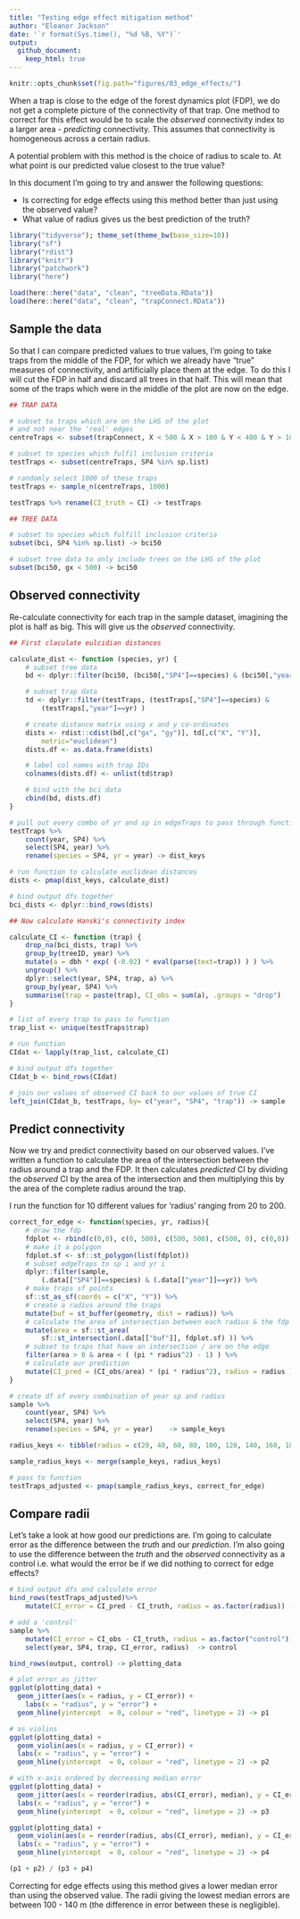 ```yaml
---
title: "Testing edge effect mitigation method"
author: "Eleanor Jackson"
date: '`r format(Sys.time(), "%d %B, %Y")`'
output: 
  github_document:
    keep_html: true
---
```

```r
knitr::opts_chunk$set(fig.path="figures/03_edge_effects/")
```

When a trap is close to the edge of the forest dynamics plot (FDP), we do not get a complete picture of the connectivity of that trap. One method to correct for this effect would be to scale the _observed_ connectivity index to a larger area - _predicting_ connectivity. This assumes that connectivity is homogeneous across a certain radius.

A potential problem with this method is the choice of radius to scale to. At what point is our predicted value closest to the true value?

In this document I'm going to try and answer the following questions:

* Is correcting for edge effects using this method better than just using the observed value?
* What value of radius gives us the best prediction of the truth?


```r
library("tidyverse"); theme_set(theme_bw(base_size=10))
library("sf")
library("rdist")
library("knitr")
library("patchwork")
library("here")

load(here::here("data", "clean", "treeData.RData"))
load(here::here("data", "clean", "trapConnect.RData"))
```

## Sample the data

So that I can compare predicted values to true values, I'm going to take traps from the middle of the FDP, for which we already have "true" measures of connectivity, and artificially place them at the edge. To do this I will cut the FDP in half and discard all trees in that half. This will mean that some of the traps which were in the middle of the plot are now on the edge.

```r
## TRAP DATA

# subset to traps which are on the LHS of the plot 
# and not near the 'real' edges
centreTraps <- subset(trapConnect, X < 500 & X > 100 & Y < 400 & Y > 100)

# subset to species which fulfil inclusion criteria
testTraps <- subset(centreTraps, SP4 %in% sp.list) 

# randomly select 1000 of these traps
testTraps <- sample_n(centreTraps, 1000)

testTraps %>% rename(CI_truth = CI) -> testTraps

## TREE DATA

# subset to species which fulfill inclusion criteria
subset(bci, SP4 %in% sp.list) -> bci50

# subset tree data to only include trees on the LHS of the plot
subset(bci50, gx < 500) -> bci50

```

## Observed connectivity

Re-calculate connectivity for each trap in the sample dataset, imagining the plot is half as big. This will give us the _observed_ connectivity.

```r
## First claculate eulcidian distances

calculate_dist <- function (species, yr) {
	# subset tree data
	bd <- dplyr::filter(bci50, (bci50[,"SP4"]==species) & (bci50[,"year"]==yr))

	# subset trap data
	td <- dplyr::filter(testTraps, (testTraps[,"SP4"]==species) & 
		(testTraps[,"year"]==yr) )

	# create distance matrix using x and y co-ordinates
	dists <- rdist::cdist(bd[,c("gx", "gy")], td[,c("X", "Y")], 
		metric="euclidean")
	dists.df <- as.data.frame(dists)

	# label col names with trap IDs
	colnames(dists.df) <- unlist(td$trap)

	# bind with the bci data
	cbind(bd, dists.df)
}

# pull out every combo of yr and sp in edgeTraps to pass through function
testTraps %>% 
	count(year, SP4) %>% 
	select(SP4, year) %>% 
	rename(species = SP4, yr = year) -> dist_keys

# run function to calculate euclidean distances
dists <- pmap(dist_keys, calculate_dist)

# bind output dfs together
bci_dists <- dplyr::bind_rows(dists)

## Now calculate Hanski's connectivity index

calculate_CI <- function (trap) {
	drop_na(bci_dists, trap) %>%
	group_by(treeID, year) %>% 
	mutate(a = dbh * exp( (-0.02) * eval(parse(text=trap)) ) ) %>% 
	ungroup() %>%
	dplyr::select(year, SP4, trap, a) %>%
	group_by(year, SP4) %>%
	summarise(trap = paste(trap), CI_obs = sum(a), .groups = "drop")
}

# list of every trap to pass to function
trap_list <- unique(testTraps$trap)

# run function
CIdat <- lapply(trap_list, calculate_CI)

# bind output dfs together
CIdat_b <- bind_rows(CIdat)

# join our values of observed CI back to our values of true CI
left_join(CIdat_b, testTraps, by= c("year", "SP4", "trap")) -> sample

```

## Predict connectivity

Now we try and predict connectivity based on our observed values. I've written a function to calculate the area of the intersection between the radius around a trap and the FDP. It then calculates _predicted_ CI by dividing the _observed_ CI by the area of the intersection and then multiplying this by the area of the complete radius around the trap.

I run the function for 10 different values for 'radius' ranging from 20 to 200.

```r
correct_for_edge <- function(species, yr, radius){
	# draw the fdp
	fdplot <- rbind(c(0,0), c(0, 500), c(500, 500), c(500, 0), c(0,0))
	# make it a polygon
	fdplot.sf <- sf::st_polygon(list(fdplot))
	# subset edgeTraps to sp i and yr i
	dplyr::filter(sample, 
		(.data[["SP4"]]==species) & (.data[["year"]]==yr)) %>%
	# make traps sf points
	sf::st_as_sf(coords = c("X", "Y")) %>% 
	# create a radius around the traps
	mutate(buf = st_buffer(geometry, dist = radius)) %>% 
	# calculate the area of intersection between each radius & the fdp
	mutate(area = sf::st_area( 
		sf::st_intersection(.data[["buf"]], fdplot.sf) )) %>% 
	# subset to traps that have an intersection / are on the edge
	filter(area > 0 & area < ( (pi * radius^2) - 1) ) %>%
	# calculate our prediction
	mutate(CI_pred = (CI_obs/area) * (pi * radius^2), radius = radius )
}

# create df of every combination of year sp and radius
sample %>% 
	count(year, SP4) %>% 
	select(SP4, year) %>% 
	rename(species = SP4, yr = year)	-> sample_keys

radius_keys <- tibble(radius = c(20, 40, 60, 80, 100, 120, 140, 160, 180, 200))

sample_radius_keys <- merge(sample_keys, radius_keys)

# pass to function
testTraps_adjusted <- pmap(sample_radius_keys, correct_for_edge)
```

## Compare radii

Let's take a look at how good our predictions are. I'm going to calculate error as the difference between the _truth_ and our _prediction_. I'm also going to use the difference between the _truth_ and the _observed_ connectivity as a control i.e. what would the error be if we did nothing to correct for edge effects?

```r
# bind output dfs and calculate error
bind_rows(testTraps_adjusted)%>%
	mutate(CI_error = CI_pred - CI_truth, radius = as.factor(radius)) -> output

# add a 'control' 
sample %>%
	mutate(CI_error = CI_obs - CI_truth, radius = as.factor("control")) %>%
	select(year, SP4, trap, CI_error, radius)  -> control

bind_rows(output, control) -> plotting_data

# plot error as jitter
ggplot(plotting_data) +
  geom_jitter(aes(x = radius, y = CI_error)) +
	labs(x = "radius", y = "error") +
  geom_hline(yintercept  = 0, colour = "red", linetype = 2) -> p1

# as violins
ggplot(plotting_data) +
  geom_violin(aes(x = radius, y = CI_error)) +
  labs(x = "radius", y = "error") +
  geom_hline(yintercept  = 0, colour = "red", linetype = 2) -> p2

# with x-axis ordered by decreasing median error
ggplot(plotting_data) +
  geom_jitter(aes(x = reorder(radius, abs(CI_error), median), y = CI_error)) +
  labs(x = "radius", y = "error") +
  geom_hline(yintercept  = 0, colour = "red", linetype = 2) -> p3

ggplot(plotting_data) +
  geom_violin(aes(x = reorder(radius, abs(CI_error), median), y = CI_error)) +
  labs(x = "radius", y = "error") +
  geom_hline(yintercept  = 0, colour = "red", linetype = 2) -> p4

(p1 + p2) / (p3 + p4)
```

Correcting for edge effects using this method gives a lower median error than using the observed value. The radii giving the lowest median errors are between 100 - 140 m (the difference in error between these is negligible).
